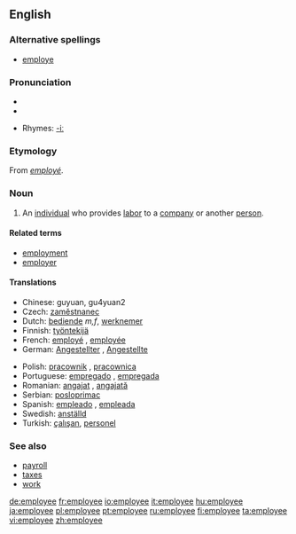 ==English==

===Alternative spellings===
* [[employe]]

===Pronunciation===
*{{IPA|/ɪmˌplɔɪˈiː/}}
*{{audio|en-us-employee.ogg|Audio (US)}}

*Rhymes: [[Rhymes:English:-iː|-iː]]

===Etymology===
From {{F.}} ''[[employé]]''.

===Noun===
{{wikipedia}}
{{en-noun}}

# An [[individual]] who provides [[labor]] to a [[company]] or another [[person]].

====Related terms====
*[[employment]]
*[[employer]]

====Translations====
{{trans-top|individual who provides labor to a company or another person}}
*Chinese: guyuan, gu4yuan2
*Czech: [[zaměstnanec]] {{m}}
*Dutch: [[bediende]] ''m,f'', [[werknemer]] {{m}}
*Finnish: [[työntekijä]]
*French: [[employé]] {{m}}, [[employée]] {{f}}
*German: [[Angestellter]] {{m}}, [[Angestellte]] {{f}}
{{trans-mid}}
*Polish: [[pracownik]] {{m}}, [[pracownica]] {{f}}
*Portuguese: [[empregado]] {{m}}, [[empregada]] {{f}}
*Romanian: [[angajat]] {{m}}, [[angajată]] {{f}}
*Serbian: [[posloprimac]]
*Spanish: [[empleado]] {{m}}, [[empleada]] {{f}}
*Swedish: [[anställd]] {{c}}
*Turkish: [[çalışan]], [[personel]]
{{trans-bottom}}

===See also===
*[[payroll]]
*[[taxes]]
*[[work]]

[[de:employee]]
[[fr:employee]]
[[io:employee]]
[[it:employee]]
[[hu:employee]]
[[ja:employee]]
[[pl:employee]]
[[pt:employee]]
[[ru:employee]]
[[fi:employee]]
[[ta:employee]]
[[vi:employee]]
[[zh:employee]]